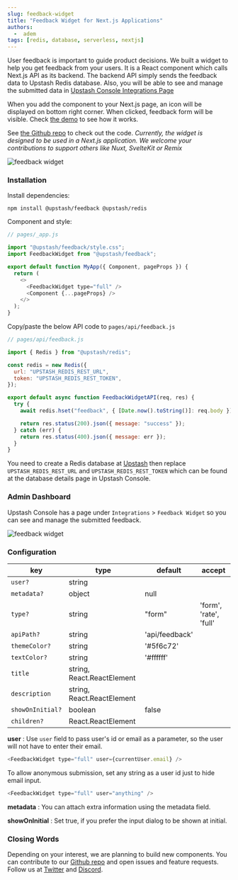 ```yaml
---
slug: feedback-widget
title: "Feedback Widget for Next.js Applications"
authors:
  -  adem
tags: [redis, database, serverless, nextjs]
---
```


User feedback is important to guide product decisions. We built a widget to help you get feedback from your users. It is a React component which calls Next.js API as its backend. The backend API simply sends the feedback data to Upstash Redis database. Also, you will be able to see and manage the submitted data in [Upstash Console Integrations Page](https://console.upstash.com/integration/feedback)

When you add the component to your Next.js page, an icon will be displayed on bottom right corner. When clicked, feedback form will be visible. Check [the demo](https://upstash-feedback-widget.vercel.app/) to see how it works.

See [the Github repo](https://github.com/upstash/feedback) to check out the code. _Currently, the widget is designed to be used in a Next.js application. We welcome your contributions to support others like Nuxt, SvelteKit or Remix_

![feedback widget](/blog/feedback/f1.png)

### Installation

Install dependencies:

```shell
npm install @upstash/feedback @upstash/redis
```

Component and style:

```js
// pages/_app.js

import "@upstash/feedback/style.css";
import FeedbackWidget from "@upstash/feedback";

export default function MyApp({ Component, pageProps }) {
  return (
    <>
      <FeedbackWidget type="full" />
      <Component {...pageProps} />
    </>
  );
}
```

Copy/paste the below API code to `pages/api/feedback.js`

```javascript
// pages/api/feedback.js

import { Redis } from "@upstash/redis";

const redis = new Redis({
  url: "UPSTASH_REDIS_REST_URL",
  token: "UPSTASH_REDIS_REST_TOKEN",
});

export default async function FeedbackWidgetAPI(req, res) {
  try {
    await redis.hset("feedback", { [Date.now().toString()]: req.body });

    return res.status(200).json({ message: "success" });
  } catch (err) {
    return res.status(400).json({ message: err });
  }
}
```

You need to create a Redis database at [Upstash](https://console.upstash.com) then replace `UPSTASH_REDIS_REST_URL` and `UPSTASH_REDIS_REST_TOKEN` which can be found at the database details page in Upstash Console.

### Admin Dashboard

Upstash Console has a page under `Integrations` > `Feedback Widget` so you can see and manage the submitted feedback.

![feedback widget](/blog/feedback/f2.png)

### Configuration

| key              | type                       | default        | accept                 |
| ---------------- | -------------------------- | -------------- | ---------------------- |
| `user?`          | string                     |                |                        |
| `metadata?`      | object                     | null           |                        |
| `type?`          | string                     | "form"         | 'form', 'rate', 'full' |
| `apiPath?`       | string                     | 'api/feedback' |                        |
| `themeColor?`    | string                     | '#5f6c72'      |                        |
| `textColor?`     | string                     | '#ffffff'      |                        |
| `title`          | string, React.ReactElement |                |                        |
| `description`    | string, React.ReactElement |                |                        |
| `showOnInitial?` | boolean                    | false          |                        |
| `children?`      | React.ReactElement         |                |                        |

**user** : Use `user` field to pass user's id or email as a parameter, so the user will not have to enter their email.

```javascript
<FeedbackWidget type="full" user={currentUser.email} />
```

To allow anonymous submission, set any string as a user id just to hide email input.

```javascript
<FeedbackWidget type="full" user="anything" />
```

**metadata** : You can attach extra information using the metadata field.

**showOnInitial** : Set true, if you prefer the input dialog to be shown at initial.

### Closing Words

Depending on your interest, we are planning to build new components. You can contribute to our [Github repo](https://github.com/upstash/feedback) and open issues and feature requests. Follow us at [Twitter](https://twitter.com/upstash) and [Discord](https://discord.gg/w9SenAtbme).
